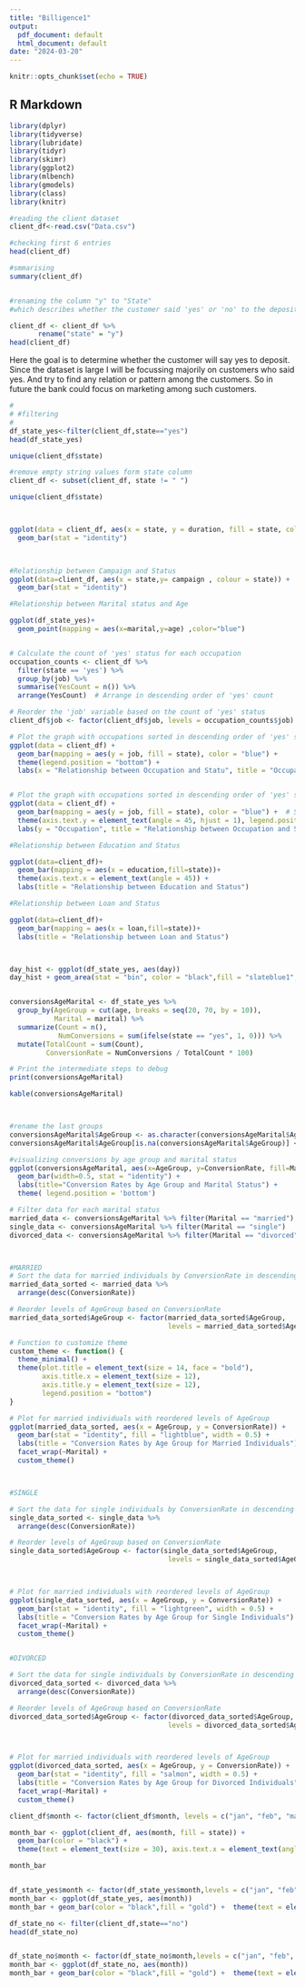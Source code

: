 ```yaml
---
title: "Billigence1"
output:
  pdf_document: default
  html_document: default
date: "2024-03-20"
---
```


```r
knitr::opts_chunk$set(echo = TRUE)
```

## R Markdown


```r

library(dplyr)
library(tidyverse)
library(lubridate)
library(tidyr)
library(skimr)
library(ggplot2)
library(mlbench)
library(gmodels)
library(class)
library(knitr)


```


```r

#reading the client dataset
client_df<-read.csv("Data.csv")

#checking first 6 entries 
head(client_df)

#smmarising
summary(client_df)



```
```r

#renaming the column "y" to "State" 
#which describes whether the customer said 'yes' or 'no' to the deposit

client_df <- client_df %>% 
       rename("state" = "y")
head(client_df)

```

Here the goal is to determine whether the customer will say yes to deposit. Since the dataset is large I will be focussing majorily on customers who said yes. And try to find any relation or pattern among the customers. So in future the bank could focus on marketing among such customers.

```r
# 
# #filtering 
# 
df_state_yes<-filter(client_df,state=="yes")
head(df_state_yes)

```

```r

unique(client_df$state)

#remove empty string values form state column
client_df <- subset(client_df, state != " ")

unique(client_df$state)



ggplot(data = client_df, aes(x = state, y = duration, fill = state, colour = state)) + 
  geom_bar(stat = "identity") 
 



```

```r


#Relationship between Campaign and Status
ggplot(data=client_df, aes(x = state,y= campaign , colour = state)) + 
  geom_bar(stat = "identity")

```


```r

#Relationship between Marital status and Age

ggplot(df_state_yes)+
  geom_point(mapping = aes(x=marital,y=age) ,color="blue")



```


```r



# Calculate the count of 'yes' status for each occupation
occupation_counts <- client_df %>%
  filter(state == 'yes') %>%
  group_by(job) %>%
  summarise(YesCount = n()) %>%
  arrange(YesCount)  # Arrange in descending order of 'yes' count

# Reorder the 'job' variable based on the count of 'yes' status
client_df$job <- factor(client_df$job, levels = occupation_counts$job)

# Plot the graph with occupations sorted in descending order of 'yes' status
ggplot(data = client_df) +
  geom_bar(mapping = aes(y = job, fill = state), color = "blue") +
  theme(legend.position = "bottom") +
  labs(x = "Relationship between Occupation and Statu", title = "Occupation")



```


```r


# Plot the graph with occupations sorted in descending order of 'yes' status
ggplot(data = client_df) +
  geom_bar(mapping = aes(y = job, fill = state), color = "blue") +  # Swapping x and y
  theme(axis.text.y = element_text(angle = 45, hjust = 1), legend.position = "bottom") +  # Adjusting y-axis text
  labs(y = "Occupation", title = "Relationship between Occupation and Status")  # Changing y-axis label


```



```r


#Relationship between Education and Status

ggplot(data=client_df)+
  geom_bar(mapping = aes(x = education,fill=state))+ 
  theme(axis.text.x = element_text(angle = 45)) +
  labs(title = "Relationship between Education and Status")


```


```r

#Relationship between Loan and Status

ggplot(data=client_df)+
  geom_bar(mapping = aes(x = loan,fill=state))+ 
  labs(title = "Relationship between Loan and Status")




```


```r


day_hist <- ggplot(df_state_yes, aes(day))
day_hist + geom_area(stat = "bin", color = "black",fill = "slateblue1", alpha = 0.5) + theme(text = element_text(size=30))



```

```r

conversionsAgeMarital <- df_state_yes %>%
  group_by(AgeGroup = cut(age, breaks = seq(20, 70, by = 10)),
           Marital = marital) %>%
  summarize(Count = n(), 
            NumConversions = sum(ifelse(state == "yes", 1, 0))) %>%
  mutate(TotalCount = sum(Count),
         ConversionRate = NumConversions / TotalCount * 100)

# Print the intermediate steps to debug
print(conversionsAgeMarital)

kable(conversionsAgeMarital)



#rename the last groups
conversionsAgeMarital$AgeGroup <- as.character(conversionsAgeMarital$AgeGroup)
conversionsAgeMarital$AgeGroup[is.na(conversionsAgeMarital$AgeGroup)] <- "70+"

#visualizing conversions by age group and marital status
ggplot(conversionsAgeMarital, aes(x=AgeGroup, y=ConversionRate, fill=Marital)) +
  geom_bar(width=0.5, stat = "identity") +
  labs(title="Conversion Rates by Age Group and Marital Status") +
  theme( legend.position = 'bottom')

```


```r


# Filter data for each marital status
married_data <- conversionsAgeMarital %>% filter(Marital == "married")
single_data <- conversionsAgeMarital %>% filter(Marital == "single")
divorced_data <- conversionsAgeMarital %>% filter(Marital == "divorced")



#MARRIED
# Sort the data for married individuals by ConversionRate in descending order
married_data_sorted <- married_data %>%
  arrange(desc(ConversionRate))

# Reorder levels of AgeGroup based on ConversionRate
married_data_sorted$AgeGroup <- factor(married_data_sorted$AgeGroup, 
                                       levels = married_data_sorted$AgeGroup)

# Function to customize theme
custom_theme <- function() {
  theme_minimal() +
  theme(plot.title = element_text(size = 14, face = "bold"),
        axis.title.x = element_text(size = 12),
        axis.title.y = element_text(size = 12),
        legend.position = "bottom")
}

# Plot for married individuals with reordered levels of AgeGroup
ggplot(married_data_sorted, aes(x = AgeGroup, y = ConversionRate)) +
  geom_bar(stat = "identity", fill = "lightblue", width = 0.5) +
  labs(title = "Conversion Rates by Age Group for Married Individuals") +
  facet_wrap(~Marital) +
  custom_theme()



#SINGLE

# Sort the data for single individuals by ConversionRate in descending order
single_data_sorted <- single_data %>%
  arrange(desc(ConversionRate))

# Reorder levels of AgeGroup based on ConversionRate
single_data_sorted$AgeGroup <- factor(single_data_sorted$AgeGroup, 
                                       levels = single_data_sorted$AgeGroup)



# Plot for married individuals with reordered levels of AgeGroup
ggplot(single_data_sorted, aes(x = AgeGroup, y = ConversionRate)) +
  geom_bar(stat = "identity", fill = "lightgreen", width = 0.5) +
  labs(title = "Conversion Rates by Age Group for Single Individuals") +
  facet_wrap(~Marital) +
  custom_theme()


#DIVORCED

# Sort the data for single individuals by ConversionRate in descending order
divorced_data_sorted <- divorced_data %>%
  arrange(desc(ConversionRate))

# Reorder levels of AgeGroup based on ConversionRate
divorced_data_sorted$AgeGroup <- factor(divorced_data_sorted$AgeGroup, 
                                       levels = divorced_data_sorted$AgeGroup)



# Plot for married individuals with reordered levels of AgeGroup
ggplot(divorced_data_sorted, aes(x = AgeGroup, y = ConversionRate)) +
  geom_bar(stat = "identity", fill = "salmon", width = 0.5) +
  labs(title = "Conversion Rates by Age Group for Divorced Individuals") +
  facet_wrap(~Marital) +
  custom_theme()


```



```r


client_df$month <- factor(client_df$month, levels = c("jan", "feb", "mar", "apr", "may", "jun", "jul", "aug", "sep", "oct", "nov", "dec")) # Sort by chronological month order

month_bar <- ggplot(client_df, aes(month, fill = state)) +
  geom_bar(color = "black") + 
  theme(text = element_text(size = 30), axis.text.x = element_text(angle = 90, vjust = 0.5, hjust = 1, size = 30))

month_bar



```

```r


df_state_yes$month <- factor(df_state_yes$month,levels = c("jan", "feb", "mar", "apr","may", "jun", "jul", "aug","sep", "oct", "nov", "dec")) #sort by chronological month order
month_bar <- ggplot(df_state_yes, aes(month))
month_bar + geom_bar(color = "black",fill = "gold") +  theme(text = element_text(size=30), axis.text.x=element_text(angle = 90, vjust = 0.5, hjust=1,size=30))


```

```r


df_state_no <- filter(client_df,state=="no")
head(df_state_no)


df_state_no$month <- factor(df_state_no$month,levels = c("jan", "feb", "mar", "apr","may", "jun", "jul", "aug","sep", "oct", "nov", "dec")) #sort by chronological month order
month_bar <- ggplot(df_state_no, aes(month))
month_bar + geom_bar(color = "black",fill = "gold") +  theme(text = element_text(size=30), axis.text.x=element_text(angle = 90, vjust = 0.5, hjust=1,size=30))


```



